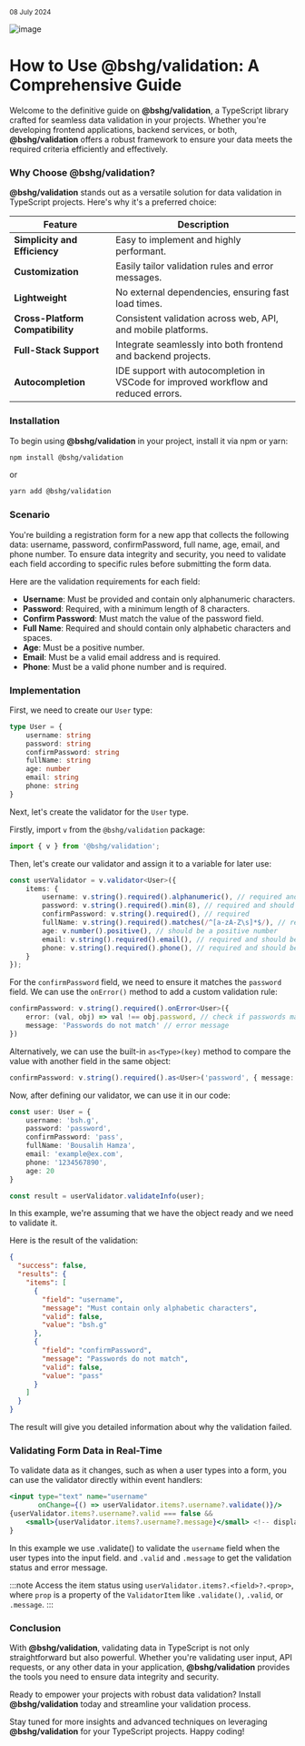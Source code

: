 <small>08 July 2024</small>

![image](/blogs/how-to-use-bshg-validation.png)

# How to Use @bshg/validation: A Comprehensive Guide


<BlogAuthor author='bousalih'/>

Welcome to the definitive guide on **@bshg/validation**, a TypeScript library crafted for seamless data validation in your projects. Whether you're developing frontend applications, backend services, or both, **@bshg/validation** offers a robust framework to ensure your data meets the required criteria efficiently and effectively.

### Why Choose @bshg/validation?

**@bshg/validation** stands out as a versatile solution for data validation in TypeScript projects. Here's why it's a preferred choice:

| Feature                          | Description                                                                         |
|----------------------------------|-------------------------------------------------------------------------------------|
| __Simplicity and Efficiency__    | Easy to implement and highly performant.                                            |
| __Customization__                | Easily tailor validation rules and error messages.                                  |
| __Lightweight__                  | No external dependencies, ensuring fast load times.                                 |
| __Cross-Platform Compatibility__ | Consistent validation across web, API, and mobile platforms.                        |
| __Full-Stack Support__           | Integrate seamlessly into both frontend and backend projects.                       |
| __Autocompletion__               | IDE support with autocompletion in VSCode for improved workflow and reduced errors. |

### Installation

To begin using **@bshg/validation** in your project, install it via npm or yarn:

```bash
npm install @bshg/validation
```

or

```bash
yarn add @bshg/validation
```

### Scenario

You're building a registration form for a new app that collects the following data: username, password, confirmPassword, full name, age, email, and phone number. To ensure data integrity and security, you need to validate each field according to specific rules before submitting the form data.

Here are the validation requirements for each field:

- **Username**: Must be provided and contain only alphanumeric characters.
- **Password**: Required, with a minimum length of 8 characters.
- **Confirm Password**: Must match the value of the password field.
- **Full Name**: Required and should contain only alphabetic characters and spaces.
- **Age**: Must be a positive number.
- **Email**: Must be a valid email address and is required.
- **Phone**: Must be a valid phone number and is required.

### Implementation

First, we need to create our `User` type:

```typescript
type User = {
    username: string
    password: string
    confirmPassword: string
    fullName: string
    age: number
    email: string
    phone: string
}
```

Next, let's create the validator for the `User` type.

Firstly, import `v` from the `@bshg/validation` package:

```typescript
import { v } from '@bshg/validation';
```

Then, let's create our validator and assign it to a variable for later use:

```typescript
const userValidator = v.validator<User>({
    items: {
        username: v.string().required().alphanumeric(), // required and should contain only alphanumeric characters
        password: v.string().required().min(8), // required and should be at least 8 characters long 
        confirmPassword: v.string().required(), // required
        fullName: v.string().required().matches(/^[a-zA-Z\s]*$/), // required and should contain only alphabetic characters and spaces
        age: v.number().positive(), // should be a positive number 
        email: v.string().required().email(), // required and should be a valid email address
        phone: v.string().required().phone(), // required and should be a valid phone number 
    }
});
```

For the `confirmPassword` field, we need to ensure it matches the `password` field. We can use the `onError()` method to add a custom validation rule:

```typescript
confirmPassword: v.string().required().onError<User>({
    error: (val, obj) => val !== obj.password, // check if passwords match
    message: 'Passwords do not match' // error message
})
```

Alternatively, we can use the built-in `as<Type>(key)` method to compare the value with another field in the same object:

```typescript
confirmPassword: v.string().required().as<User>('password', { message: 'Passwords do not match' })
```

Now, after defining our validator, we can use it in our code:

```typescript
const user: User = {
    username: 'bsh.g',
    password: 'password',
    confirmPassword: 'pass',
    fullName: 'Bousalih Hamza',
    email: 'example@ex.com',
    phone: '1234567890',
    age: 20
}

const result = userValidator.validateInfo(user);
```

In this example, we're assuming that we have the object ready and we need to validate it.

Here is the result of the validation:

```json
{
  "success": false,
  "results": {
    "items": [
      {
        "field": "username",
        "message": "Must contain only alphabetic characters",
        "valid": false,
        "value": "bsh.g"
      },
      {
        "field": "confirmPassword",
        "message": "Passwords do not match",
        "valid": false,
        "value": "pass"
      }
    ]
  }
}
```

The result will give you detailed information about why the validation failed.

### Validating Form Data in Real-Time

To validate data as it changes, such as when a user types into a form, you can use the validator directly within event handlers:

```jsx
<input type="text" name="username"
       onChange={() => userValidator.items?.username?.validate()}/>
{userValidator.items?.username?.valid === false &&
    <small>{userValidator.items?.username?.message}</small> <!-- display error message  -->
}
```

In this example we use .validate() to validate the `username` field when the user types into the input field.
and `.valid` and `.message` to get the validation status and error message.

:::note
Access the item status using `userValidator.items?.<field>?.<prop>`, where `prop` is a property of the `ValidatorItem` like `.validate()`, `.valid`, or `.message`.
:::

### Conclusion

With **@bshg/validation**, validating data in TypeScript is not only straightforward but also powerful. Whether you're validating user input, API requests, or any other data in your application, **@bshg/validation** provides the tools you need to ensure data integrity and security.

Ready to empower your projects with robust data validation? Install **@bshg/validation** today and streamline your validation process.

Stay tuned for more insights and advanced techniques on leveraging **@bshg/validation** for your TypeScript projects. Happy coding!